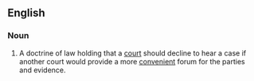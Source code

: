 ==English==

===Noun===
{{en-noun|sg=[[forum]] [[non]] [[conveniens]]|-}}

# {{law}} A doctrine of law holding that a [[court]] should decline to hear a case if another court would provide a more [[convenient]] forum for the parties and evidence.